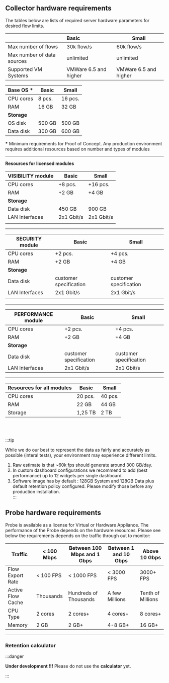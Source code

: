 ## Collector hardware requirements

The tables below are lists of required server hardware parameters for desired flow limits.



|                             | Basic                 | Small                 |
| --------------------------- | :-------------------- | --------------------- |
| Max number of flows         | 30k flow/s            | 60k flow/s            |
| Max number of data  sources | unlimited             | unlimited             |
| Supported VM Systems        | VMWare 6.5 and higher | VMWare 6.5 and higher |



| Base OS **\*** | Basic  | Small   |
| -------------- | ------ | ------- |
| CPU cores      | 8 pcs. | 16 pcs. |
| RAM            | 16 GB  | 32 GB   |
| **Storage**    |        |         |
| OS disk        | 500 GB | 500 GB  |
| Data disk      | 300 GB | 600 GB  |

**\*** Minimum requirements for Proof of Concept. Any production environment requires additional resources based on number and types of modules 

---

**Resources for licensed modules**  



| VISIBILITY  module | Basic      | Small      |
| ------------------ | ---------- | ---------- |
| CPU cores          | +8 pcs.    | +16 pcs.   |
| RAM                | +2 GB      | +4 GB      |
| **Storage**        |            |            |
| Data disk          | 450 GB     | 900 GB     |
| LAN Interfaces     | 2x1 Gbit/s | 2x1 Gbit/s |
|                    |            |            |

---

| SECURITY module | Basic                  | Small                  |
| --------------- | ---------------------- | ---------------------- |
| CPU cores       | +2 pcs.                | +4 pcs.                |
| RAM             | +2 GB                  | +4 GB                  |
| **Storage**     |                        |                        |
| Data disk       | customer specification | customer specification |
| LAN Interfaces  | 2x1 Gbit/s             | 2x1 Gbit/s             |
|                 |                        |                        |

---

| PERFORMANCE module | Basic                  | Small                  |
| ------------------ | ---------------------- | ---------------------- |
| CPU cores          | +2 pcs.                | +4 pcs.                |
| RAM                | +2 GB                  | +4 GB                  |
| **Storage**        |                        |                        |
| Data disk          | customer specification | customer specification |
| LAN Interfaces     | 2x1 Gbit/s             | 2x1 Gbit/s             |

---

| Resources for all modules | Basic   | Small   |
| ------------------------- | ------- | ------- |
| CPU cores                 | 20 pcs. | 40 pcs. |
| RAM                       | 22 GB   | 44 GB   |
| Storage                   | 1,25 TB | 2 TB    |

<br />

<br />

:::tip


While we do our best to represent the data as fairly and accurately as possible (interal tests), your environment may experience different limits.

1. Raw estimate is that ~60k fps should generate around 300 GB/day.
2. In custom dashboard configurations we recommend to add (best performance) up to 12 widgets per single dashboard.
3. Software image has by default : 128GB System and 128GB Data plus default retention policy configured. Please modify those before any production installation. 					
:::

## Probe hardware requirements 

Probe is available as a license for Virtual or Hardware Appliance. The performance of the Probe depends on the hardware resources. Please see below the requirements depends on the traffic through out to monitor: 

| Traffic           | < 100 Mbps | Between 100 Mbps and 1 Gbps | Between 1 and 10 Gbps | Above 10 Gbps     |
| ----------------- | ---------- | --------------------------- | --------------------- | ----------------- |
| Flow Export Rate  | < 100 FPS  | < 1000 FPS                  | < 3000 FPS            | 3000+ FPS         |
| Active Flow Cache | Thousands  | Hundreds of Thousands       | A few Millions        | Tenth of Millions |
| CPU Type          | 2 cores    | 2 cores+                    | 4 cores+              | 8 cores+          |
| Memory            | 2 GB       | 2 GB+                       | 4-8 GB+               | 16 GB+            |



---

### Retention calculator

:::danger

**Under development !!!** Please do not use the **calculator** yet.

:::






<Calculator />